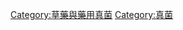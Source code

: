 {{Commons category|Medicinal fungi}}
{{Portal|真菌}}
{{Cat main|藥用真菌}}

[[Category:草藥與藥用真菌|Category:草藥與藥用真菌]]
[[Category:真菌|Category:真菌]]
